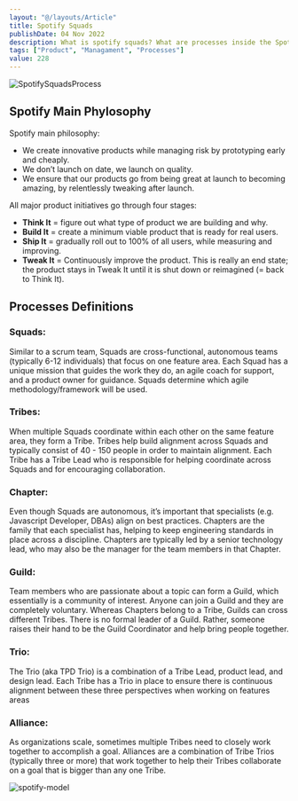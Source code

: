 ```yaml
---
layout: "@/layouts/Article"
title: Spotify Squads
publishDate: 04 Nov 2022
description: What is spotify squads? What are processes inside the Spotify and how integrate them inside your company? Not so easy, to be honest...
tags: ["Product", "Managament", "Processes"]
value: 228
---
```



<img class="mx-auto w-[100%] rounded-[10px]" src='/static/ArticlesImages/SpotifySquads.png' alt="SpotifySquadsProcess"/>

## Spotify Main Phylosophy

Spotify main philosophy:

- We create innovative products while managing risk by prototyping early and cheaply.
- We don’t launch on date, we launch on quality.
- We ensure that our products go from being great at launch to becoming amazing, by relentlessly tweaking after launch.

All major product initiatives go through four stages:			

- **Think It** = figure out what type of product we are building and why.
- **Build It** = create a minimum viable product that is ready for real users.
- **Ship It** = gradually roll out to 100% of all users, while measuring and improving.
- **Tweak It** = Continuously improve the product. This is really an end state; the product stays in Tweak It until it is shut down or reimagined (= back to Think It).

## Processes Definitions

### **Squads:**
Similar to a scrum team, Squads are cross-functional, autonomous teams (typically 6-12 individuals) that focus on one feature area. Each Squad has a unique mission that guides the work they do, an agile coach for support, and a product owner for guidance. Squads determine which agile methodology/framework will be used.

### **Tribes:**
When multiple Squads coordinate within each other on the same feature area, they form a Tribe. Tribes help build alignment across Squads and typically consist of 40 - 150 people in order to maintain alignment. Each Tribe has a Tribe Lead who is responsible for helping coordinate across Squads and for encouraging collaboration.

### **Chapter:**
Even though Squads are autonomous, it’s important that specialists (e.g. Javascript Developer, DBAs) align on best practices. Chapters are the family that each specialist has, helping to keep engineering standards in place across a discipline. Chapters are typically led by a senior technology lead, who may also be the manager for the team members in that Chapter.

### **Guild:**
Team members who are passionate about a topic can form a Guild, which essentially is a community of interest. Anyone can join a Guild and they are completely voluntary. Whereas Chapters belong to a Tribe, Guilds can cross different Tribes. There is no formal leader of a Guild. Rather, someone raises their hand to be the Guild Coordinator and help bring people together.

### **Trio:**
The Trio (aka TPD Trio) is a combination of a Tribe Lead, product lead, and design lead. Each Tribe has a Trio in place to ensure there is continuous alignment between these three perspectives when working on features areas

### **Alliance:**
As organizations scale, sometimes multiple Tribes need to closely work together to accomplish a goal. Alliances are a combination of Tribe Trios (typically three or more) that work together to help their Tribes collaborate on a goal that is bigger than any one Tribe.

<img class="mx-auto w-[100%] rounded-[10px]" src="/static/ArticlesImages/spotify-model.png" alt="spotify-model"/>
